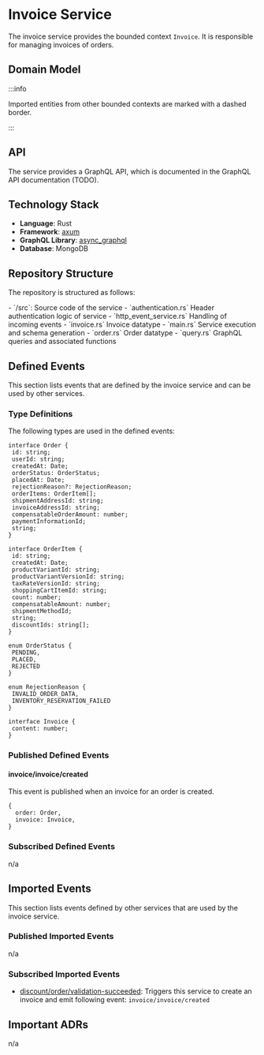 
# Invoice Service

The invoice service provides the bounded context `Invoice`.
It is responsible for managing invoices of orders.

## Domain Model

<CustomImage path="/renderedDiagrams/invoiceDomainModel" width="735" height="250" />

:::info

Imported entities from other bounded contexts are marked with a dashed border.

:::

## API

The service provides a GraphQL API, which is documented in the GraphQL API documentation (TODO).

## Technology Stack

- **Language**: Rust
- **Framework**: [axum](https://docs.rs/axum/latest/axum/)
- **GraphQL Library**: [async_graphql](https://docs.rs/async-graphql/latest/async_graphql/)
- **Database**: MongoDB

## Repository Structure

The repository is structured as follows:

<div className="repository-structure">
 - `/src`: Source code of the service - `authentication.rs` Header authentication logic of service -
 `http_event_service.rs` Handling of incoming events - `invoice.rs` Invoice datatype - `main.rs` Service execution and
 schema generation - `order.rs` Order datatype - `query.rs` GraphQL queries and associated functions
</div>

## Defined Events

This section lists events that are defined by the invoice service and can be used by other services.

### Type Definitions

The following types are used in the defined events:

```tsx
interface Order {
 id: string;
 userId: string;
 createdAt: Date;
 orderStatus: OrderStatus;
 placedAt: Date;
 rejectionReason?: RejectionReason;
 orderItems: OrderItem[];
 shipmentAddressId: string;
 invoiceAddressId: string;
 compensatableOrderAmount: number;
 paymentInformationId;
 string;
}

interface OrderItem {
 id: string;
 createdAt: Date;
 productVariantId: string;
 productVariantVersionId: string;
 taxRateVersionId: string;
 shoppingCartItemId: string;
 count: number;
 compensatableAmount: number;
 shipmentMethodId;
 string;
 discountIds: string[];
}

enum OrderStatus {
 PENDING,
 PLACED,
 REJECTED
}

enum RejectionReason {
 INVALID_ORDER_DATA,
 INVENTORY_RESERVATION_FAILED
}

interface Invoice {
 content: number;
}
```

### Published Defined Events

#### invoice/invoice/created

This event is published when an invoice for an order is created.

```tsx
{
  order: Order,
  invoice: Invoice,
}
```

### Subscribed Defined Events

n/a

## Imported Events

This section lists events defined by other services that are used by the invoice service.

### Published Imported Events

n/a

### Subscribed Imported Events

- [discount/order/validation-succeeded](/docs/docs/dev-manuals/services/discount#discountordervalidation-succeeded): Triggers this service to create an invoice and emit following event: `invoice/invoice/created`

## Important ADRs

n/a
